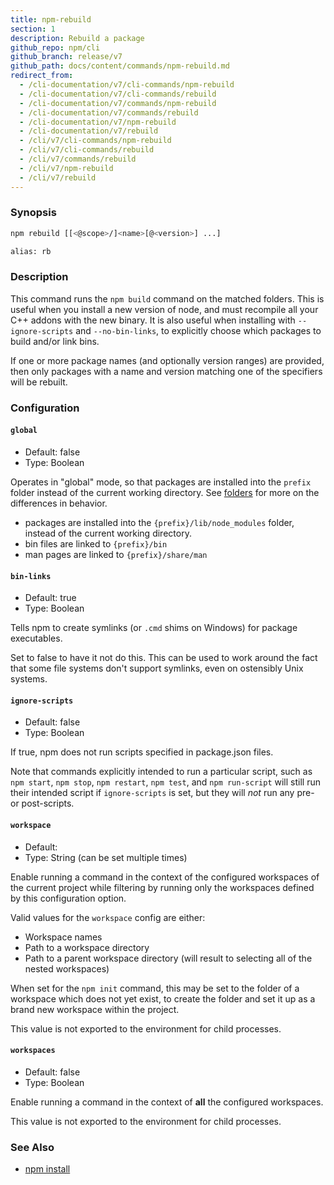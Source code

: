 ```yaml
---
title: npm-rebuild
section: 1
description: Rebuild a package
github_repo: npm/cli
github_branch: release/v7
github_path: docs/content/commands/npm-rebuild.md
redirect_from:
  - /cli-documentation/v7/cli-commands/npm-rebuild
  - /cli-documentation/v7/cli-commands/rebuild
  - /cli-documentation/v7/commands/npm-rebuild
  - /cli-documentation/v7/commands/rebuild
  - /cli-documentation/v7/npm-rebuild
  - /cli-documentation/v7/rebuild
  - /cli/v7/cli-commands/npm-rebuild
  - /cli/v7/cli-commands/rebuild
  - /cli/v7/commands/rebuild
  - /cli/v7/npm-rebuild
  - /cli/v7/rebuild
---
```


### Synopsis

```bash
npm rebuild [[<@scope>/]<name>[@<version>] ...]

alias: rb
```

### Description

This command runs the `npm build` command on the matched folders. This is useful when you install a new version of node, and must recompile all your C++ addons with the new binary. It is also useful when installing with `--ignore-scripts` and `--no-bin-links`, to explicitly choose which packages to build and/or link bins.

If one or more package names (and optionally version ranges) are provided, then only packages with a name and version matching one of the specifiers will be rebuilt.

### Configuration


#### `global`

- Default: false
- Type: Boolean

Operates in "global" mode, so that packages are installed into the `prefix` folder instead of the current working directory. See [folders](/cli/v7/configuring-npm/folders) for more on the differences in behavior.

- packages are installed into the `{prefix}/lib/node_modules` folder, instead of the current working directory.
- bin files are linked to `{prefix}/bin`
- man pages are linked to `{prefix}/share/man`


#### `bin-links`

- Default: true
- Type: Boolean

Tells npm to create symlinks (or `.cmd` shims on Windows) for package executables.

Set to false to have it not do this. This can be used to work around the fact that some file systems don't support symlinks, even on ostensibly Unix systems.


#### `ignore-scripts`

- Default: false
- Type: Boolean

If true, npm does not run scripts specified in package.json files.

Note that commands explicitly intended to run a particular script, such as `npm start`, `npm stop`, `npm restart`, `npm test`, and `npm run-script` will still run their intended script if `ignore-scripts` is set, but they will _not_ run any pre- or post-scripts.


#### `workspace`

- Default:
- Type: String (can be set multiple times)

Enable running a command in the context of the configured workspaces of the current project while filtering by running only the workspaces defined by this configuration option.

Valid values for the `workspace` config are either:

- Workspace names
- Path to a workspace directory
- Path to a parent workspace directory (will result to selecting all of the nested workspaces)

When set for the `npm init` command, this may be set to the folder of a workspace which does not yet exist, to create the folder and set it up as a brand new workspace within the project.

This value is not exported to the environment for child processes.


#### `workspaces`

- Default: false
- Type: Boolean

Enable running a command in the context of **all** the configured workspaces.

This value is not exported to the environment for child processes.



### See Also

- [npm install](/cli/v7/commands/npm-install)

